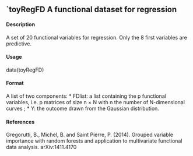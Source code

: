 ## `toyRegFD A functional dataset for regression

#### Description

A set of 20 functional variables for regression. Only the 8 first variables are predictive.

#### Usage 

data(toyRegFD)

#### Format
A list of two components:
* FDlist: a list containing the p functional variables, i.e. p matrices of size n × N with n the
number of N-dimensional curves ;
* Y: the outcome drawn from the Gaussian distribution.

#### References
Gregorutti, B., Michel, B. and Saint Pierre, P. (2014). Grouped variable importance with random
forests and application to multivariate functional data analysis. arXiv:1411.4170

